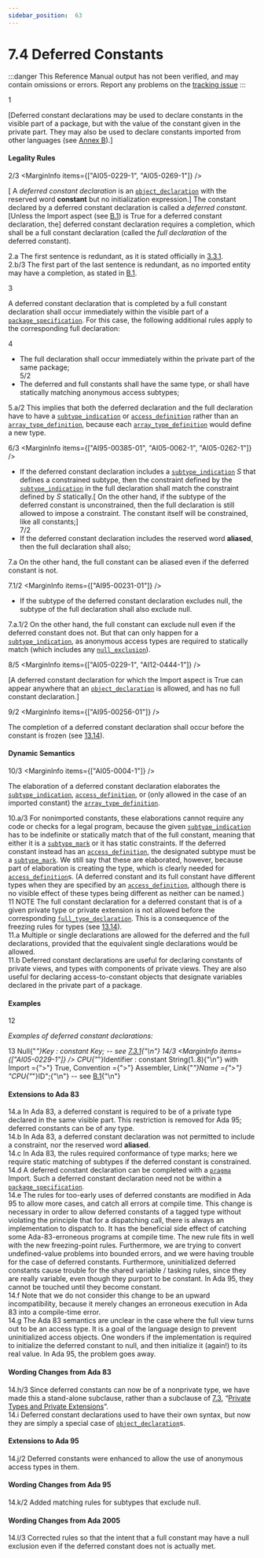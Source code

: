 ```yaml
---
sidebar_position:  63
---
```


# 7.4 Deferred Constants

:::danger
This Reference Manual output has not been verified,
and may contain omissions or errors.
Report any problems on the [tracking issue](https://github.com/ada-lang-io/ada-lang-io/issues/20)
:::


<MarginText>1</MarginText>
<p>[Deferred constant declarations may be used to declare constants in the visible part of a package, but with the value of the constant given in the private part. They may also be used to declare constants imported from other languages (see <a href="/docs/arm/AA-B/">Annex B</a>).] <br /></p>


#### Legality Rules

<MarginText>2/3</MarginText>
<MarginInfo items={["AI05-0229-1", "AI05-0269-1"]} />
<p>[ A <em>deferred constant declaration</em> is an <code><a href="/docs/arm/AA-3/AA-3.3#S0032">object_declaration</a></code> with the reserved word <strong>constant</strong> but no initialization expression.] The constant declared by a deferred constant declaration is called a <em>deferred constant</em>. [Unless the Import aspect (see <a href="/docs/arm/AA-B/AA-B.1">B.1</a>) is True for a deferred constant declaration, the] deferred constant declaration requires a completion, which shall be a full constant declaration (called the <em>full declaration</em> of the deferred constant). <br /></p>

<AnnotatedOnly>
<MarginText>2.a</MarginText>
<Admonition type="aarm" aarm="proof">
<strong></strong>The first sentence is redundant, as it is stated officially in <a href="/docs/arm/AA-3/AA-3.3#Subclause_3.3.1">3.3.1</a>.<br />
</Admonition>
</AnnotatedOnly>

<AnnotatedOnly>
<MarginText>2.b/3</MarginText>
<MarginInfo items={["AI05-0229-1", "AI05-0269-1"]} />
<Admonition type="aarm" aarm="note">
The first part of the last sentence is redundant, as no imported entity may have a completion, as stated in <a href="/docs/arm/AA-B/AA-B.1">B.1</a>. <br />
</Admonition>
</AnnotatedOnly>

<MarginText>3</MarginText>
<p>A deferred constant declaration that is completed by a full constant declaration shall occur immediately within the visible part of a <code><a href="/docs/arm/AA-7/AA-7.1#S0230">package_specification</a></code>. For this case, the following additional rules apply to the corresponding full declaration: <br /></p>

<MarginText>4</MarginText>
<ul>
<li>The full declaration shall occur immediately within the private part of the same package;<br /></li>
<MarginText>5/2</MarginText>
<MarginInfo items={["AI95-00385-01"]} />
<li>The deferred and full constants shall have the same type, or shall have statically matching anonymous access subtypes; <br /></li>
</ul>
<AnnotatedOnly>
<MarginText>5.a/2</MarginText>
<MarginInfo items={["AI95-00385-01"]} />
<Admonition type="aarm" aarm="ramification">
<strong></strong>This implies that both the deferred declaration and the full declaration have to have a <code><a href="/docs/arm/AA-3/AA-3.2#S0027">subtype_indication</a></code> or <code><a href="/docs/arm/AA-3/AA-3.10#S0084">access_definition</a></code> rather than an <code><a href="/docs/arm/AA-3/AA-3.6#S0051">array_type_definition</a></code>, because each <code><a href="/docs/arm/AA-3/AA-3.6#S0051">array_type_definition</a></code> would define a new type. <br />
</Admonition>
</AnnotatedOnly>

<MarginText>6/3</MarginText>
<MarginInfo items={["AI95-00385-01", "AI05-0062-1", "AI05-0262-1"]} />
<ul>
<li>If the deferred constant declaration includes a <code><a href="/docs/arm/AA-3/AA-3.2#S0027">subtype_indication</a></code> <em>S</em> that defines a constrained subtype, then the constraint defined by the <code><a href="/docs/arm/AA-3/AA-3.2#S0027">subtype_indication</a></code> in the full declaration shall match the constraint defined by <em>S</em> statically.[ On the other hand, if the subtype of the deferred constant is unconstrained, then the full declaration is still allowed to impose a constraint. The constant itself will be constrained, like all constants;]<br /></li>
<MarginText>7/2</MarginText>
<MarginInfo items={["AI95-00231-01"]} />
<li>If the deferred constant declaration includes the reserved word <strong>aliased</strong>, then the full declaration shall also; <br /></li>
</ul>
<AnnotatedOnly>
<MarginText>7.a</MarginText>
<Admonition type="aarm" aarm="ramification">
<strong></strong>On the other hand, the full constant can be aliased even if the deferred constant is not. <br />
</Admonition>
</AnnotatedOnly>

<MarginText>7.1/2</MarginText>
<MarginInfo items={["AI95-00231-01"]} />
<ul>
<li>If the subtype of the deferred constant declaration excludes null, the subtype of the full declaration shall also exclude null. <br /></li>
</ul>
<AnnotatedOnly>
<MarginText>7.a.1/2</MarginText>
<Admonition type="aarm" aarm="ramification">
<strong></strong>On the other hand, the full constant can exclude null even if the deferred constant does not. But that can only happen for a <code><a href="/docs/arm/AA-3/AA-3.2#S0027">subtype_indication</a></code>, as anonymous access types are required to statically match (which includes any <code><a href="/docs/arm/AA-3/AA-3.10#S0083">null_exclusion</a></code>). <br />
</Admonition>
</AnnotatedOnly>

<MarginText>8/5</MarginText>
<MarginInfo items={["AI05-0229-1", "AI12-0444-1"]} />
<p>[A deferred constant declaration for which the Import aspect is True can appear anywhere that an <code><a href="/docs/arm/AA-3/AA-3.3#S0032">object_declaration</a></code> is allowed, and has no full constant declaration.]<br /></p>

<MarginText>9/2</MarginText>
<MarginInfo items={["AI95-00256-01"]} />
<p>The completion of a deferred constant declaration shall occur before the constant is frozen (see <a href="/docs/arm/AA-13/AA-13.14">13.14</a>).<br /></p>


#### Dynamic Semantics

<MarginText>10/3</MarginText>
<MarginInfo items={["AI05-0004-1"]} />
<p>The elaboration of a deferred constant declaration elaborates the <code><a href="/docs/arm/AA-3/AA-3.2#S0027">subtype_indication</a></code>, <code><a href="/docs/arm/AA-3/AA-3.10#S0084">access_definition</a></code>, or (only allowed in the case of an imported constant) the <code><a href="/docs/arm/AA-3/AA-3.6#S0051">array_type_definition</a></code>. <br /></p>

<AnnotatedOnly>
<MarginText>10.a/3</MarginText>
<MarginInfo items={["AI05-0004-1"]} />
<Admonition type="aarm" aarm="ramification">
<strong></strong>For nonimported constants, these elaborations cannot require any code or checks for a legal program, because the given <code><a href="/docs/arm/AA-3/AA-3.2#S0027">subtype_indication</a></code> has to be indefinite or statically match that of the full constant, meaning that either it is a <code><a href="/docs/arm/AA-3/AA-3.2#S0028">subtype_mark</a></code> or it has static constraints. If the deferred constant instead has an <code><a href="/docs/arm/AA-3/AA-3.10#S0084">access_definition</a></code>, the designated subtype must be a <code><a href="/docs/arm/AA-3/AA-3.2#S0028">subtype_mark</a></code>. We still say that these are elaborated, however, because part of elaboration is creating the type, which is clearly needed for <code><a href="/docs/arm/AA-3/AA-3.10#S0084">access_definition</a></code>s. (A deferred constant and its full constant have different types when they are specified by an <code><a href="/docs/arm/AA-3/AA-3.10#S0084">access_definition</a></code>, although there is no visible effect of these types being different as neither can be named.) <br />
</Admonition>
</AnnotatedOnly>

<AnnotatedOnly>
<MarginText>11</MarginText>
<Admonition type="aarm" aarm="note">
NOTE   The full constant declaration for a deferred constant that is of a given private type or private extension is not allowed before the corresponding <code><a href="/docs/arm/AA-3/AA-3.2#S0024">full_type_declaration</a></code>. This is a consequence of the freezing rules for types (see <a href="/docs/arm/AA-13/AA-13.14">13.14</a>). <br />
</Admonition>
</AnnotatedOnly>

<AnnotatedOnly>
<MarginText>11.a</MarginText>
<Admonition type="aarm" aarm="ramification">
<strong></strong>Multiple or single declarations are allowed for the deferred and the full declarations, provided that the equivalent single declarations would be allowed.<br />
</Admonition>
</AnnotatedOnly>

<AnnotatedOnly>
<MarginText>11.b</MarginText>
<Admonition type="aarm" aarm="note">
Deferred constant declarations are useful for declaring constants of private views, and types with components of private views. They are also useful for declaring access-to-constant objects that designate variables declared in the private part of a package. <br />
</Admonition>
</AnnotatedOnly>


#### Examples

<MarginText>12</MarginText>
<p><em>Examples of deferred constant declarations:</em> <br /></p>

<MarginText>13</MarginText>
<CodeBlock language="ada">
Null{"_"}Key : constant Key;      -- see <a href="/docs/arm/AA-7/AA-7.3#Subclause_7.3.1">7.3.1</a>{"\n"}
<MarginText>14/3</MarginText>
<MarginInfo items={["AI05-0229-1"]} />
CPU{"_"}Identifier : constant String(1..8){"\n"}   with Import ={">"} True, Convention ={">"} Assembler, Link{"_"}Name ={">"} "CPU{"_"}ID";{"\n"}                              -- see <a href="/docs/arm/AA-B/AA-B.1">B.1</a>{"\n"}

</CodeBlock>
<AnnotatedOnly>

#### Extensions to Ada 83

</AnnotatedOnly>
<AnnotatedOnly>
<MarginText>14.a</MarginText>
<Admonition type="aarm" aarm="note">
In Ada 83, a deferred constant is required to be of a private type declared in the same visible part. This restriction is removed for Ada 95; deferred constants can be of any type.<br />
</Admonition>
</AnnotatedOnly>

<AnnotatedOnly>
<MarginText>14.b</MarginText>
<Admonition type="aarm" aarm="note">
In Ada 83, a deferred constant declaration was not permitted to include a constraint, nor the reserved word <strong>aliased</strong>.<br />
</Admonition>
</AnnotatedOnly>

<AnnotatedOnly>
<MarginText>14.c</MarginText>
<Admonition type="aarm" aarm="note">
In Ada 83, the rules required conformance of type marks; here we require static matching of subtypes if the deferred constant is constrained.<br />
</Admonition>
</AnnotatedOnly>

<AnnotatedOnly>
<MarginText>14.d</MarginText>
<Admonition type="aarm" aarm="note">
A deferred constant declaration can be completed with a <code><a href="/docs/arm/AA-2/AA-2.8#S0019">pragma</a></code> Import. Such a deferred constant declaration need not be within a <code><a href="/docs/arm/AA-7/AA-7.1#S0230">package_specification</a></code>.<br />
</Admonition>
</AnnotatedOnly>

<AnnotatedOnly>
<MarginText>14.e</MarginText>
<Admonition type="aarm" aarm="note">
The rules for too-early uses of deferred constants are modified in Ada 95 to allow more cases, and catch all errors at compile time. This change is necessary in order to allow deferred constants of a tagged type without violating the principle that for a dispatching call, there is always an implementation to dispatch to. It has the beneficial side effect of catching some Ada-83-erroneous programs at compile time. The new rule fits in well with the new freezing-point rules. Furthermore, we are trying to convert undefined-value problems into bounded errors, and we were having trouble for the case of deferred constants. Furthermore, uninitialized deferred constants cause trouble for the shared variable / tasking rules, since they are really variable, even though they purport to be constant. In Ada 95, they cannot be touched until they become constant.<br />
</Admonition>
</AnnotatedOnly>

<AnnotatedOnly>
<MarginText>14.f</MarginText>
<Admonition type="aarm" aarm="note">
Note that we do not consider this change to be an upward incompatibility, because it merely changes an erroneous execution in Ada 83 into a compile-time error.<br />
</Admonition>
</AnnotatedOnly>

<AnnotatedOnly>
<MarginText>14.g</MarginText>
<Admonition type="aarm" aarm="note">
The Ada 83 semantics are unclear in the case where the full view turns out to be an access type. It is a goal of the language design to prevent uninitialized access objects. One wonders if the implementation is required to initialize the deferred constant to null, and then initialize it (again!) to its real value. In Ada 95, the problem goes away. <br />
</Admonition>
</AnnotatedOnly>

<AnnotatedOnly>

#### Wording Changes from Ada 83

</AnnotatedOnly>
<AnnotatedOnly>
<MarginText>14.h/3</MarginText>
<MarginInfo items={["AI05-0299-1"]} />
<Admonition type="aarm" aarm="note">
Since deferred constants can now be of a nonprivate type, we have made this a stand-alone subclause, rather than a subclause of <a href="/docs/arm/AA-7/AA-7.3">7.3</a>, &ldquo;<a href="/docs/arm/AA-7/AA-7.3">Private Types and Private Extensions</a>&rdquo;.<br />
</Admonition>
</AnnotatedOnly>

<AnnotatedOnly>
<MarginText>14.i</MarginText>
<Admonition type="aarm" aarm="note">
Deferred constant declarations used to have their own syntax, but now they are simply a special case of <code><a href="/docs/arm/AA-3/AA-3.3#S0032">object_declaration</a></code>s. <br />
</Admonition>
</AnnotatedOnly>

<AnnotatedOnly>

#### Extensions to Ada 95

</AnnotatedOnly>
<AnnotatedOnly>
<MarginText>14.j/2</MarginText>
<MarginInfo items={["AI95-00385-01"]} />
<Admonition type="aarm" aarm="note">
Deferred constants were enhanced to allow the use of anonymous access types in them. <br />
</Admonition>
</AnnotatedOnly>

<AnnotatedOnly>

#### Wording Changes from Ada 95

</AnnotatedOnly>
<AnnotatedOnly>
<MarginText>14.k/2</MarginText>
<MarginInfo items={["AI95-00231-01"]} />
<Admonition type="aarm" aarm="note">
Added matching rules for subtypes that exclude null. <br />
</Admonition>
</AnnotatedOnly>

<AnnotatedOnly>

#### Wording Changes from Ada 2005

</AnnotatedOnly>
<AnnotatedOnly>
<MarginText>14.l/3</MarginText>
<MarginInfo items={["AI05-0062-1"]} />
<Admonition type="aarm" aarm="correction">
<strong></strong> Corrected rules so that the intent that a full constant may have a null exclusion even if the deferred constant does not is actually met. <br />
</Admonition>
</AnnotatedOnly>

